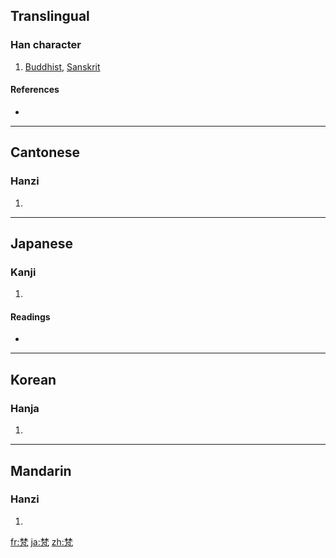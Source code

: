 ==Translingual==

===Han character===
{{Han char|rn=75|rad=木|as=07|sn=11|four=4421<sub>7</sub>|canj=木木竹弓戈 (DDHNI)}}

# [[Buddhist]], [[Sanskrit]]

====References====
* {{Han ref|kx=0531.090|dkj=14888|dj=0919.100|hdz=21210.050|uh=68B5|ud=26805|bh=B1EB|bd=45547}}

----

==Cantonese==

===Hanzi===
{{yue-hanzi|jyut=|y=faan6}}

# {{defn|Cantonese}}

----

==Japanese==

===Kanji===
{{ja-kanji|grade=|rs=木07}}

# {{defn|Japanese}}

====Readings====
* {{ja-readings|on=[[ふう]] (fū), [[ぼん]] (bon)|kun=}}

----

==Korean==

===Hanja===
{{ko-hanja|hangeul=범|eumhun=|rv=beom|mr=pŏm|y=pem}}

# {{defn|Korean}}

----

==Mandarin==

===Hanzi===
{{cmn-hanzi|pin=[[fàn]] ([[fan4]])|wg=fan<sup>4</sup>}}

# {{defn|Mandarin}}

[[fr:梵]]
[[ja:梵]]
[[zh:梵]]